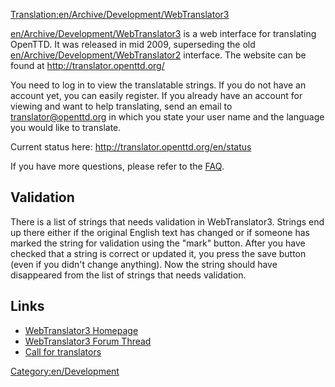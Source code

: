[[Translation:en/Archive/Development/WebTranslator3]]


{{en/Stub}}

[[en/Archive/Development/WebTranslator3]] is a web interface for translating OpenTTD. It was released in mid 2009, superseding the old [[en/Archive/Development/WebTranslator2]] interface.
The website can be found at [http://translator.openttd.org/ http://translator.openttd.org/]

You need to log in to view the translatable strings. If you do not have an account yet, you can easily register.
If you already have an account for viewing and want to help translating, send an email to [mailto:translator@openttd.org translator@openttd.org] in which you state your user name and the language you would like to translate.

Current status here: http://translator.openttd.org/en/status

If you have more questions, please refer to the [http://translator.openttd.org/faq FAQ].

== Validation ==
There is a list of strings that needs validation in WebTranslator3. Strings end up there either if the original English text has changed or if someone has marked the string for validation using the "mark" button. After you have checked that a string is correct or updated it, you press the save button (even if you didn't change anything). Now the string should have disappeared from the list of strings that needs validation.

== Links ==
*[http://translator.openttd.org/ WebTranslator3 Homepage]
*[http://www.tt-forums.net/viewtopic.php?f=29&t=44018 WebTranslator3 Forum Thread]
*[http://www.tt-forums.net/viewtopic.php?f=29&t=44214 Call for translators]

[[Category:en/Development]]